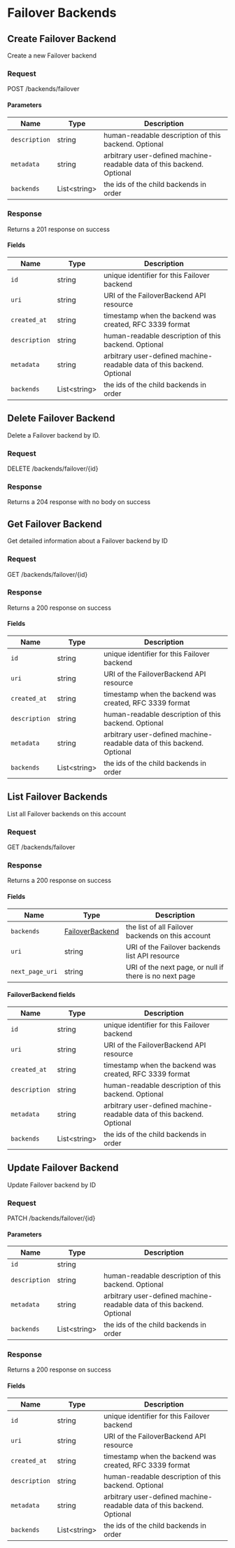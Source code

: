 

# Failover Backends

## Create Failover Backend

Create a new Failover backend

### Request

POST /backends/failover

<FailoverBackendsCreateRequest />

#### Parameters

| Name | Type | Description |
|---|---|---|
| `description` | string | human-readable description of this backend. Optional |
| `metadata` | string | arbitrary user-defined machine-readable data of this backend. Optional |
| `backends` | List&lt;string&gt; | the ids of the child backends in order |

### Response

Returns a 201 response on success

<FailoverBackendsCreateResponse />

#### Fields

| Name | Type | Description |
|---|---|---|
| `id` | string | unique identifier for this Failover backend |
| `uri` | string | URI of the FailoverBackend API resource |
| `created_at` | string | timestamp when the backend was created, RFC 3339 format |
| `description` | string | human-readable description of this backend. Optional |
| `metadata` | string | arbitrary user-defined machine-readable data of this backend. Optional |
| `backends` | List&lt;string&gt; | the ids of the child backends in order |


## Delete Failover Backend

Delete a Failover backend by ID.

### Request

DELETE /backends/failover/\{id\}

<FailoverBackendsDeleteRequest />

### Response

Returns a 204 response with no body on success

## Get Failover Backend

Get detailed information about a Failover backend by ID

### Request

GET /backends/failover/\{id\}

<FailoverBackendsGetRequest />

### Response

Returns a 200 response on success

<FailoverBackendsGetResponse />

#### Fields

| Name | Type | Description |
|---|---|---|
| `id` | string | unique identifier for this Failover backend |
| `uri` | string | URI of the FailoverBackend API resource |
| `created_at` | string | timestamp when the backend was created, RFC 3339 format |
| `description` | string | human-readable description of this backend. Optional |
| `metadata` | string | arbitrary user-defined machine-readable data of this backend. Optional |
| `backends` | List&lt;string&gt; | the ids of the child backends in order |


## List Failover Backends

List all Failover backends on this account

### Request

GET /backends/failover

<FailoverBackendsListRequest />

### Response

Returns a 200 response on success

<FailoverBackendsListResponse />

#### Fields

| Name | Type | Description |
|---|---|---|
| `backends` | [FailoverBackend](#failoverbackend-fields) | the list of all Failover backends on this account |
| `uri` | string | URI of the Failover backends list API resource |
| `next_page_uri` | string | URI of the next page, or null if there is no next page |

#### FailoverBackend fields

| Name | Type | Description |
|---|---|---|
| `id` | string | unique identifier for this Failover backend |
| `uri` | string | URI of the FailoverBackend API resource |
| `created_at` | string | timestamp when the backend was created, RFC 3339 format |
| `description` | string | human-readable description of this backend. Optional |
| `metadata` | string | arbitrary user-defined machine-readable data of this backend. Optional |
| `backends` | List&lt;string&gt; | the ids of the child backends in order |

## Update Failover Backend

Update Failover backend by ID

### Request

PATCH /backends/failover/\{id\}

<FailoverBackendsUpdateRequest />

#### Parameters

| Name | Type | Description |
|---|---|---|
| `id` | string |  |
| `description` | string | human-readable description of this backend. Optional |
| `metadata` | string | arbitrary user-defined machine-readable data of this backend. Optional |
| `backends` | List&lt;string&gt; | the ids of the child backends in order |

### Response

Returns a 200 response on success

<FailoverBackendsUpdateResponse />

#### Fields

| Name | Type | Description |
|---|---|---|
| `id` | string | unique identifier for this Failover backend |
| `uri` | string | URI of the FailoverBackend API resource |
| `created_at` | string | timestamp when the backend was created, RFC 3339 format |
| `description` | string | human-readable description of this backend. Optional |
| `metadata` | string | arbitrary user-defined machine-readable data of this backend. Optional |
| `backends` | List&lt;string&gt; | the ids of the child backends in order |

